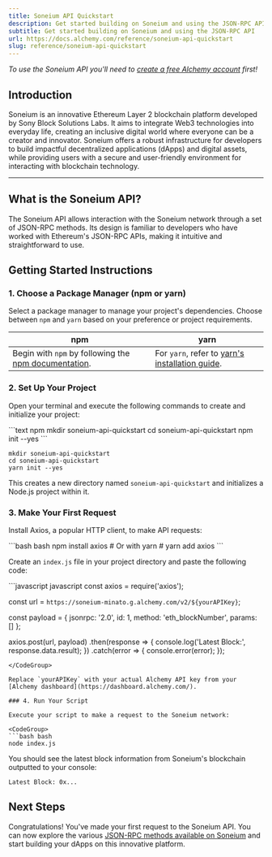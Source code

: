 ```yaml
---
title: Soneium API Quickstart
description: Get started building on Soneium and using the JSON-RPC API
subtitle: Get started building on Soneium and using the JSON-RPC API
url: https://docs.alchemy.com/reference/soneium-api-quickstart
slug: reference/soneium-api-quickstart
---
```


*To use the Soneium API you'll need to [create a free Alchemy account](https://dashboard.alchemy.com/signup/) first!*

## Introduction

Soneium is an innovative Ethereum Layer 2 blockchain platform developed by Sony Block Solutions Labs. It aims to integrate Web3 technologies into everyday life, creating an inclusive digital world where everyone can be a creator and innovator. Soneium offers a robust infrastructure for developers to build impactful decentralized applications (dApps) and digital assets, while providing users with a secure and user-friendly environment for interacting with blockchain technology.

***

## What is the Soneium API?

The Soneium API allows interaction with the Soneium network through a set of JSON-RPC methods. Its design is familiar to developers who have worked with Ethereum's JSON-RPC APIs, making it intuitive and straightforward to use.

## Getting Started Instructions

### 1. Choose a Package Manager (npm or yarn)

Select a package manager to manage your project's dependencies. Choose between `npm` and `yarn` based on your preference or project requirements.

| npm                                                                                                                       | yarn                                                                                                |
| ------------------------------------------------------------------------------------------------------------------------- | --------------------------------------------------------------------------------------------------- |
| Begin with `npm` by following the [npm documentation](https://docs.npmjs.com/downloading-and-installing-node-js-and-npm). | For `yarn`, refer to [yarn's installation guide](https://classic.yarnpkg.com/lang/en/docs/install). |

### 2. Set Up Your Project

Open your terminal and execute the following commands to create and initialize your project:

<CodeGroup>
  ```text npm
  mkdir soneium-api-quickstart
  cd soneium-api-quickstart
  npm init --yes
  ```

  ```text yarn
  mkdir soneium-api-quickstart
  cd soneium-api-quickstart
  yarn init --yes
  ```
</CodeGroup>

This creates a new directory named `soneium-api-quickstart` and initializes a Node.js project within it.

### 3. Make Your First Request

Install Axios, a popular HTTP client, to make API requests:

<CodeGroup>
  ```bash bash
  npm install axios
  # Or with yarn
  # yarn add axios
  ```
</CodeGroup>

Create an `index.js` file in your project directory and paste the following code:

<CodeGroup>
  ```javascript javascript
  const axios = require('axios');

  const url = `https://soneium-minato.g.alchemy.com/v2/${yourAPIKey}`;

  const payload = {
    jsonrpc: '2.0',
    id: 1,
    method: 'eth_blockNumber',
    params: []
  };

  axios.post(url, payload)
    .then(response => {
      console.log('Latest Block:', response.data.result);
    })
    .catch(error => {
      console.error(error);
    });
  ```
</CodeGroup>

Replace `yourAPIKey` with your actual Alchemy API key from your [Alchemy dashboard](https://dashboard.alchemy.com/).

### 4. Run Your Script

Execute your script to make a request to the Soneium network:

<CodeGroup>
  ```bash bash
  node index.js
  ```
</CodeGroup>

You should see the latest block information from Soneium's blockchain outputted to your console:

```shell
Latest Block: 0x...
```

## Next Steps

Congratulations! You've made your first request to the Soneium API. You can now explore the various [JSON-RPC methods available on Soneium](/reference/soneium-api-endpoints) and start building your dApps on this innovative platform.
